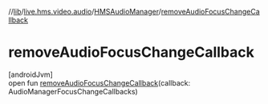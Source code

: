 //[lib](/api-reference/android/v2/home/content)/[live.hms.video.audio](../index)/[HMSAudioManager](index)/[removeAudioFocusChangeCallback](remove-audio-focus-change-callback)

# removeAudioFocusChangeCallback

[androidJvm]\
open fun [removeAudioFocusChangeCallback](remove-audio-focus-change-callback)(callback: AudioManagerFocusChangeCallbacks)
